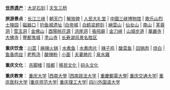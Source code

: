 '''[[世界遗产|世界遗产]]'''：[[大足石刻|大足石刻]] | [[天生三桥|天生三桥]]

'''旅游景点'''：[[长江三峡|长江三峡]] | [[朝天门|朝天门]] | [[解放碑|解放碑]] | [[人民大礼堂|人民大礼堂]] | [[中國三峡博物馆|中國三峡博物馆]] | [[歌乐山烈士陵园|歌乐山烈士陵园]] | [[磁器口|磁器口]] | [[钓鱼城遗址|钓鱼城遗址]] |[[白帝城|白帝城]] | [[白鹤梁题刻|白鹤梁题刻]] | [[縉雲山|縉雲山]] | [[仙女山|仙女山]] | [[南山|南山]] | [[芙蓉洞|芙蓉洞]] | [[雪玉洞|雪玉洞]] | [[金佛山|金佛山]] | [[酉陽桃花源|酉陽桃花源]] | [[洪崖洞|洪崖洞]] | [[張飛廟|張飛廟]] | [[金刀峽|金刀峽]] | [[山城步道|山城步道]] | [[華嚴寺|華嚴寺]] | [[大佛寺|大佛寺]] | [[豐都鬼城|豐都鬼城]] | [[塗山寺|塗山寺]] | [[长寿湖风景名胜区|长寿湖风景名胜区]]

'''重庆饮食'''：[[川菜#渝派|川菜]] | [[麻辣火锅|麻辣火锅]] | [[水煮鱼|水煮鱼]] | [[水煮肉片|水煮肉片]] | [[辣子鸡|辣子鸡]] | [[酸菜鱼|酸菜鱼]] | [[回锅肉|回锅肉]] | [[烧白|烧白]] | [[鱼香肉丝|鱼香肉丝]] | [[老鸭汤|老鸭汤]] | [[酸辣粉|酸辣粉]] | [[小面|小面]] | [[夫妻肺片|夫妻肺片]] | [[泉水雞|泉水雞]]

'''重庆文化'''： [[重庆#文化#吊脚楼|吊脚楼]] | [[重庆陪都时期|陪都]] | [[重庆#文化#移民|移民文化]] | [[重庆#文化#码头|码头文化]]

'''重庆教育'''： [[重庆大学|重庆大学]] |[[西南大學|西南大學]] |[[西南政法大学|西南政法大学]] | [[重慶郵電大學|重慶郵電大學]]| [[重庆交通大学|重庆交通大学]]| [[重庆医科大学|重庆医科大学]] |[[重庆师范大学|重庆师范大学]]| [[重庆理工大学|重庆理工大学]]| [[四川外国语大学|四川外国语大学]]